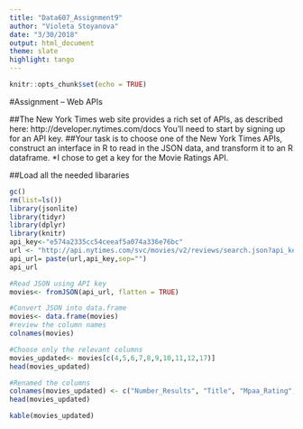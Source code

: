 ```yaml
---
title: "Data607_Assignment9"
author: "Violeta Stoyanova"
date: "3/30/2018"
output: html_document
theme: slate
highlight: tango
---
```


```r
knitr::opts_chunk$set(echo = TRUE)
```


#Assignment – Web APIs

##The New York Times web site provides a rich set of APIs, as described here: http://developer.nytimes.com/docs You’ll need to start by signing up for an API key.
##Your task is to choose one of the New York Times APIs, construct an interface in R to read in the JSON data, and transform it to an R dataframe.
*I chose to get a key for the Movie Ratings API.

##Load all the needed libararies
```r
gc()
rm(list=ls())
library(jsonlite)
library(tidyr)
library(dplyr)
library(knitr)
api_key<-"e574a2335cc54ceeaf5a074a336e76bc"
url <- "http://api.nytimes.com/svc/movies/v2/reviews/search.json?api_key="
api_url= paste(url,api_key,sep="")
api_url
```
 
```r
#Read JSON using API key
movies<- fromJSON(api_url, flatten = TRUE)

#Convert JSON into data.frame
movies<- data.frame(movies)
#review the column names 
colnames(movies)


```
```r
#Choose only the relevant columns 
movies_updated<- movies[c(4,5,6,7,8,9,10,11,12,17)]
head(movies_updated)
```
```r
#Renamed the columns 
colnames(movies_updated) <- c("Number_Results", "Title", "Mpaa_Rating", "Critics_Pick", "Byline", "Headline","Short_Summary","Publication_Date","Opening_Date","MM_Type")
head(movies_updated)
```
```r
kable(movies_updated)
```

